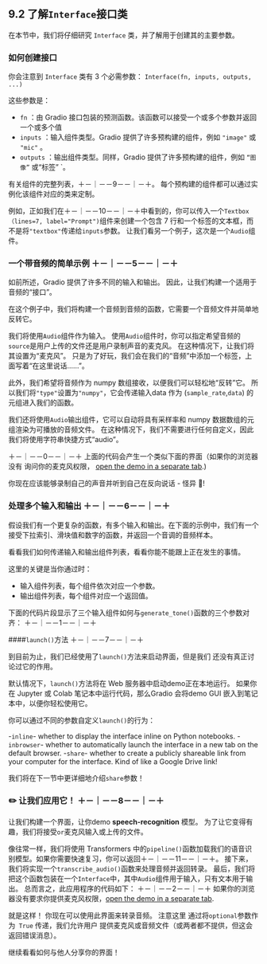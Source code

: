 ## 9.2 了解`Interface`接口类 

在本节中，我们将仔细研究 `Interface` 类，并了解用于创建其的主要参数。

### 如何创建接口 

你会注意到 `Interface` 类有 3 个必需参数：
`Interface(fn, inputs, outputs, ...)` 

这些参数是：

  - `fn` ：由 Gradio 接口包装的预测函数。该函数可以接受一个或多个参数并返回一个或多个值
  - `inputs` ：输入组件类型。Gradio 提供了许多预构建的组件，例如 `"image"` 或 `"mic"` 。
  - `outputs` ：输出组件类型。同样，Gradio 提供了许多预构建的组件，例如 `“图像”` 或“标签” `。

有关组件的完整列表，＋－｜－－9－－｜－＋。 每个预构建的组件都可以通过实例化该组件对应的类来定制。

例如，正如我们在＋－｜－－10－－｜－＋中看到的，你可以传入一个` Textbox（lines=7, label="Prompt") `组件来创建一个包含 7 行和一个标签的文本框，而不是将` "textbox" `传递给` inputs `参数。
让我们看另一个例子，这次是一个` Audio `组件。

### 一个带音频的简单示例 ＋－｜－－5－－｜－＋

如前所述，Gradio 提供了许多不同的输入和输出。
因此，让我们构建一个适用于音频的“接口”。

在这个例子中，我们将构建一个音频到音频的函数，它需要一个音频文件并简单地反转它。

我们将使用` Audio `组件作为输入。 使用` Audio `组件时，你可以指定希望音频的` source `是用户上传的文件还是用户录制声音的麦克风。 在这种情况下，让我们将其设置为“麦克风”。 只是为了好玩，我们会在我们的“音频”中添加一个标签，上面写着“在这里说话……”。

此外，我们希望将音频作为 numpy 数组接收，以便我们可以轻松地“反转”它。 所以我们将` "type" `设置为` "numpy" `，它会传递输入data 作为 (` sample_rate `,` data `) 的元组进入我们的函数。

我们还将使用` Audio `输出组件，它可以自动将具有采样率和 numpy 数据数组的元组渲染为可播放的音频文件。 在这种情况下，我们不需要进行任何自定义，因此我们将使用字符串快捷方式“audio”。

＋－｜－－0－－｜－＋
上面的代码会产生一个类似下面的界面（如果你的浏览器没有
询问你的麦克风权限， <a href="https://huggingface.co/spaces/course-demos/audio-reverse" target="_blank">open the demo in  a separate tab</a>.)

你现在应该能够录制自己的声音并听到自己在反向说话 - 怪异 👻!

### 处理多个输入和输出 ＋－｜－－6－－｜－＋

假设我们有一个更复杂的函数，有多个输入和输出。在下面的示例中，我们有一个接受下拉索引、滑块值和数字的函数，并返回一个音调的音频样本。

看看我们如何传递输入和输出组件列表，看看你能不能跟上正在发生的事情。

这里的关键是当你通过时：
* 输入组件列表，每个组件依次对应一个参数。
* 输出组件列表，每个组件对应一个返回值。

下面的代码片段显示了三个输入组件如何与` generate_tone() `函数的三个参数对齐：
＋－｜－－1－－｜－＋

####` launch() `方法 ＋－｜－－7－－｜－＋

到目前为止，我们已经使用了` launch() `方法来启动界面，但是我们
还没有真正讨论过它的作用。

默认情况下，` launch() `方法将在 Web 服务器中启动demo正在本地运行。 如果你在 Jupyter 或 Colab 笔记本中运行代码，那么Gradio 会将demo GUI 嵌入到笔记本中，以便你轻松使用它。

你可以通过不同的参数自定义` launch() `的行为：

  -` inline `- whether to display the interface inline on Python notebooks.
  -` inbrowser `- whether to automatically launch the interface in a new tab on the default browser.
  -` share `- whether to create a publicly shareable link from your computer for the interface. Kind of like a Google Drive link!

我们将在下一节中更详细地介绍` share `参数！

### ✏️ 让我们应用它！ ＋－｜－－8－－｜－＋

让我们构建一个界面，让你demo **speech-recognition** 模型。
为了让它变得有趣，我们将接受` or `麦克风输入或上传的文件。

像往常一样，我们将使用 Transformers 中的` pipeline() `函数加载我们的语音识别模型。如果你需要快速复习，你可以返回＋－｜－－11－－｜－＋。 接下来，我们将实现一个` transcribe_audio() `函数来处理音频并返回转录。 最后，我们将把这个函数包装在一个` Interface `中，其中` Audio `组件用于输入，只有文本用于输出。 总而言之，此应用程序的代码如下：
＋－｜－－2－－｜－＋
如果你的浏览器没有要求你提供麦克风权限，<a href="https://huggingface.co/spaces/course-demos/audio-reverse" target="_blank">open the demo in a separate tab</a>.


就是这样！ 你现在可以使用此界面来转录音频。 注意这里
通过将` optional `参数作为` True` 传递，我们允许用户
提供麦克风或音频文件（或两者都不提供，但这会返回错误消息）。

继续看看如何与他人分享你的界面！